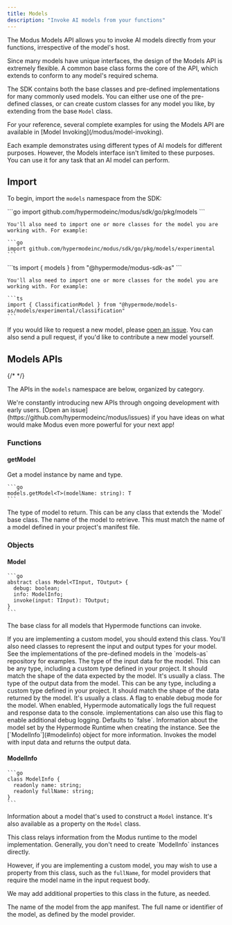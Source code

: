 ```yaml
---
title: Models
description: "Invoke AI models from your functions"
---
```


The Modus Models API allows you to invoke AI models directly from your functions, irrespective of
the model's host.

Since many models have unique interfaces, the design of the Models API is extremely flexible. A
common base class forms the core of the API, which extends to conform to any model's required
schema.

The SDK contains both the base classes and pre-defined implementations for many commonly used
models. You can either use one of the pre-defined classes, or can create custom classes for any
model you like, by extending from the base `Model` class.

<Tip>
For your reference, several complete examples for using the Models API are available in
[Model Invoking](/modus/model-invoking).

Each example demonstrates using different types of AI models for different purposes. However, the
Models interface isn't limited to these purposes. You can use it for any task that an AI model can
perform.

</Tip>

## Import

To begin, import the `models` namespace from the SDK:

<Tabs>
  <Tab title="Go">
    ```go
    import github.com/hypermodeinc/modus/sdk/go/pkg/models
    ```

    You'll also need to import one or more classes for the model you are working with. For example:

    ```go
    import github.com/hypermodeinc/modus/sdk/go/pkg/models/experimental
    ```

  </Tab>

  <Tab title="AssemblyScript">
    ```ts
    import { models } from "@hypermode/modus-sdk-as"
    ```

    You'll also need to import one or more classes for the model you are working with. For example:

    ```ts
    import { ClassificationModel } from "@hypermode/models-as/models/experimental/classification"
    ```

  </Tab>
</Tabs>

If you would like to request a new model, please
[open an issue](https://github.com/hypermodeinc/modus/issues). You can also send a pull request, if
you'd like to contribute a new model yourself.

## Models APIs

{/* <!-- vale Google.Headings = NO --> */}

The APIs in the `models` namespace are below, organized by category.

<Tip>
  We're constantly introducing new APIs through ongoing development with early users. [Open an
  issue](https://github.com/hypermodeinc/modus/issues) if you have ideas on what would make Modus
  even more powerful for your next app!
</Tip>

### Functions

#### getModel

Get a model instance by name and type.

    ```go
    models.getModel<T>(modelName: string): T
    ```

<ResponseField name="T" type="Type" required>
  The type of model to return. This can be any class that extends the `Model` base class.
</ResponseField>

<ResponseField name="modelName" type="string" required>
  The name of the model to retrieve. This must match the name of a model defined in your project's
  manifest file.
</ResponseField>

### Objects

#### Model

    ```go
    abstract class Model<TInput, TOutput> {
      debug: boolean;
      info: ModelInfo;
      invoke(input: TInput): TOutput;
    }
    ```

The base class for all models that Hypermode functions can invoke.

<Tip>
  If you are implementing a custom model, you should extend this class. You'll also need classes to
  represent the input and output types for your model. See the implementations of the pre-defined
  models in the `models-as` repository for examples.
</Tip>

<ResponseField name="TInput" type="Type" required>
  The type of the input data for the model. This can be any type, including a custom type defined in
  your project. It should match the shape of the data expected by the model. It's usually a class.
</ResponseField>

<ResponseField name="TOutput" type="Type" required>
  The type of the output data from the model. This can be any type, including a custom type defined
  in your project. It should match the shape of the data returned by the model. It's usually a
  class.
</ResponseField>

<ResponseField name="debug" type="boolean">
  A flag to enable debug mode for the model. When enabled, Hypermode automatically logs the full
  request and response data to the console. implementations can also use this flag to enable
  additional debug logging. Defaults to `false`.
</ResponseField>

<ResponseField name="info" type="ModelInfo">
  Information about the model set by the Hypermode Runtime when creating the instance. See the
  [`ModelInfo`](#modelinfo) object for more information.
</ResponseField>

<ResponseField name="invoke(input)" type="function">
  Invokes the model with input data and returns the output data.
</ResponseField>

#### ModelInfo

    ```go
    class ModelInfo {
      readonly name: string;
      readonly fullName: string;
    }
    ```

Information about a model that's used to construct a `Model` instance. It's also available as a
property on the `Model` class.

<Info>
  This class relays information from the Modus runtime to the model implementation. Generally, you don't need to
  create `ModelInfo` instances directly.

However, if you are implementing a custom model, you may wish to use a property from this class,
such as the `fullName`, for model providers that require the model name in the input request body.

We may add additional properties to this class in the future, as needed.

</Info>

<ResponseField name="name" type="string">
  The name of the model from the app manifest.
</ResponseField>

<ResponseField name="fullName" type="string">
  The full name or identifier of the model, as defined by the model provider.
</ResponseField>
